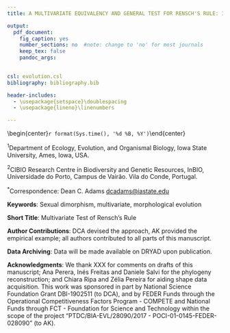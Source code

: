 ```yaml
---
title: A MULTIVARIATE EQUIVALENCY AND GENERAL TEST FOR RENSCH'S RULE: IMPLICATIONS FOR THE EVOLUTION OF SEXUAL SHAPE DIMORPHISM

output:
  pdf_document:
    fig_caption: yes
    number_sections: no  #note: change to 'no' for most journals
    keep_tex: false
    pandoc_args:

    
csl: evolution.csl
bibliography: bibliography.bib

header-includes:
  - \usepackage{setspace}\doublespacing
  - \usepackage{lineno}\linenumbers

---
```

\begin{center}
\textbf{Dean C. Adams$^{1,*}$, Elizabeth Glynne$^{1}$ and Antigoni Kaliontzopoulou$^2$}
\end{center}

\begin{center}`r format(Sys.time(), '%d %B, %Y')`\end{center}

$^{1}$Department of Ecology, Evolution, and Organismal Biology, Iowa State University, Ames, Iowa, USA.

$^{2}$CIBIO Research Centre in Biodiversity and Genetic Resources, InBIO, Universidade do Porto, Campus de Vairão. Vila do Conde, Portugal. 

$^{*}$Correspondence: Dean C. Adams <dcadams@iastate.edu> 

\hfill\break
**Keywords**: Sexual dimorphism, multivariate, morphological evolution \hfill\break

**Short Title**: Multivariate Test of Rensch's Rule \hfill\break

**Author Contributions**: DCA devised the approach, AK provided the empirical example; all authors contributed  to all parts of this manuscript. \hfill\break

**Data Archiving**: Data will be made available on DRYAD upon publication. \hfill\break

**Acknowledgments**: We thank XXX for comments on drafts of this manuscript; Ana Perera, Inés Freitas and Daniele Salvi for the phylogeny reconstruction; and Chiara Ripa and Zélia Pereira for aiding shape data acquisition. This work was  sponsored in part by National Science Foundation Grant DBI-1902511 (to DCA), and by FEDER Funds through the Operational Competitiveness Factors Program - COMPETE and National Funds through FCT - Foundation for Science and Technology within the scope of the project “PTDC/BIA-EVL/28090/2017 - POCI-01-0145-FEDER-028090” (to AK).



